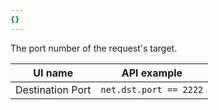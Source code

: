 ```yaml
---
{}
---
```


The port number of the request's target.

| UI name          | API example            |
| ---------------- | ---------------------- |
| Destination Port | `net.dst.port == 2222` |
